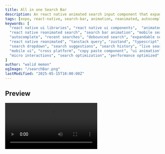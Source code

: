 ```yaml
---
title: All in one Search Bar
description: An react native animated search input component that expands on focus to display a list of recent searches or live, debounced search results. It includes customizable styling and an optional microphone icon for voice input.
tags: [expo, react-native, search-bar, animation, reanimated, autocomplete, recent-searches, ui-component, input, tanstack, zustand, async-storage]
keywords: [
  "react native ui libraries", "react native ui components",  "animated search bar", "react native search", "expo search component", 
  "react native reanimated search", "search bar animation", "mobile search ui", 
  "autocomplete", "recent searches", "debounced search", "expandable search",
  "react native reanimated", "tanstack query", "zustand", "typescript",
  "search dropdown", "search suggestions", "search history", "live search",
  "mobile ui", "cross platform", "copy paste component", "ui animation",
  "micro interactions", "search optimization", "performance optimized"
]
author: "walid memon"
ogImage: "/searchBar.png"
lastModified: "2025-05-15T10:00:00Z"
---
```



## Preview

<Video src="https://cdn.jsdelivr.net/gh/waleedcj/EziuiAssets/search.mp4"  aria-label='search bar' />

## Installation


  <Stepper>
  <StepperItem title="Step 1: Install Dependencies">
    local storage library available on expo

    ```plaintext
    npx expo install @react-native-async-storage/async-storage
    ```
    We will be using `tanstack` query for managing our queries and `zustand` for a `global state`, good for data that needs to be reused all the time

    ```plaintext
    npm i @tanstack/react-query zustand
    ```
  </StepperItem>

  <StepperItem title="Step 2: Create a a file store/useRecentSearchStore.ts">
    This Zustand store manages and persists a user's recent search terms using AsyncStorage, providing actions to load, add, remove, and clear them.

  
  ```typescript:useRecentSearchesStore.tsx
import { create } from 'zustand';
import AsyncStorage from '@react-native-async-storage/async-storage';

const MAX_RECENT_SEARCHES = 10;
const STORAGE_KEY = '@app_recent_searches';

type RecentSearchesState = {
  recentSearches: string[];
  isLoaded: boolean;
  loadRecentSearches: () => Promise<void>;
  addRecentSearch: (term: string) => Promise<void>;
  removeRecentSearch: (term: string) => Promise<void>;
  clearAllRecentSearches: () => Promise<void>;
}

export const useRecentSearchesStore = create<RecentSearchesState>((set, get) => ({
  recentSearches: [],
  isLoaded: false,

  loadRecentSearches: async () => {
    if (get().isLoaded) return;
    try {
      const storedSearches = await AsyncStorage.getItem(STORAGE_KEY);
      if (storedSearches) {
        set({ recentSearches: JSON.parse(storedSearches), isLoaded: true });
      } else {
        set({ isLoaded: true });
      }
    } catch (error) {
      console.error('Failed to load recent searches:', error);
      set({ isLoaded: true }); // Mark as loaded even if error to prevent multiple loads
    }
  },

  addRecentSearch: async (term: string) => {
    const cleanedTerm = term.trim();
    if (!cleanedTerm) return;

    const currentSearches = get().recentSearches;
    // Remove if already exists to move it to the top
    const filteredSearches = currentSearches.filter(s => s.toLowerCase() !== cleanedTerm.toLowerCase());
    
    const newSearches = [cleanedTerm, ...filteredSearches].slice(0, MAX_RECENT_SEARCHES);

    set({ recentSearches: newSearches });
    try {
      await AsyncStorage.setItem(STORAGE_KEY, JSON.stringify(newSearches));
    } catch (error) {
      console.error('Failed to save recent search:', error);
    }
  },

  removeRecentSearch: async (term: string) => {
    const newSearches = get().recentSearches.filter(s => s !== term);
    set({ recentSearches: newSearches });
    try {
      await AsyncStorage.setItem(STORAGE_KEY, JSON.stringify(newSearches));
    } catch (error) {
      console.error('Failed to remove recent search:', error);
    }
  },

  clearAllRecentSearches: async () => {
    set({ recentSearches: [] });
    try {
      await AsyncStorage.removeItem(STORAGE_KEY);
    } catch (error) {
      console.error('Failed to clear all recent searches:', error);
    }
  },
}));

// Initialize by loading searches when the store is first used/imported.
// This is a common pattern, but for critical initial data, you might call it in your App.tsx.
useRecentSearchesStore.getState().loadRecentSearches();
  ```

  </StepperItem>

  <StepperItem title="Step 3: Create a file api/MockApi.ts">
    This file defines a mock API `(fetchSearchResults)` that simulates fetching search results by filtering a predefined list of strings after a delay. You can add your own api here.

    ```typescript:MockApi.ts
  // db searchable items
const DUMMY_DATA_SOURCE = [
    "React Native Guide", "JavaScript Basics", "Expo Configuration",
    "Animated Components in React", "Styling in Expo", "State Management with Zustand",
    "Networking with Fetch API", "Redux Toolkit Examples", "TypeScript for Beginners",
    "Native Modules Explained", "UI Design Principles", "Component Libraries",
    "Firebase Integration", "GraphQL Queries", "REST API Best Practices",
    "App Deployment Steps", "Performance Optimization", "Debugging Techniques",
    "Data Structures", "Algorithms in JS", "Software Architecture",
    "Project Management Tools", "Agile Development", "Scrum Master Guide",
    "Version Control with Git", "GitHub Collaboration", "CI/CD Pipelines",
    "Docker for Developers", "Kubernetes Overview", "Cloud Computing AWS",
    "Google Cloud Platform", "Microsoft Azure Services"
  ];
  
  export type SearchResult = {
    id: string;
    title: string;
  }
  
  // Simulates an API call
  export const fetchSearchResults = async (query: string): Promise<SearchResult[]> => {
    console.log(`API: Searching for "${query}"`);
    if (!query || query.length < 1) { // Allow search for 1 char for this dummy example
      return [];
    }
  
    // Simulate network delay
    await new Promise(resolve => setTimeout(resolve, 500));
  
    const lowerCaseQuery = query.toLowerCase();
    const results = DUMMY_DATA_SOURCE
      .filter(item => item.toLowerCase().includes(lowerCaseQuery))
      .map((item, index) => ({ id: `${index}-${item.replace(/\s+/g, '-')}`, title: item }));
    
    console.log(`API: Found ${results.length} results for "${query}"`);
    return results;
  };
    ```
  </StepperItem>

  <StepperItem title="Step 4: Create a tanstack query hook useSearchResultsQuery.ts">
  This tanstack react query hook `(useSearchResultsQuery)` fetches and caches search results from the fetchSearchResults API, enabling the query only when a minimum search term length is met and an isSearchEnabled flag is true.

     ```typescript:useSearchResultsQuery.ts
   // hooks/useSearchResultsQuery.ts
import { useQuery } from "@tanstack/react-query";
import { fetchSearchResults, SearchResult } from "@/api/MockApi";

type UseSearchResultsQueryOptions = {
	searchTerm: string; // The debounced search term
	minQueryLength: number;
	isSearchEnabled: boolean; // e.g., isFocused
}

export const useSearchResultsQuery = ({
	searchTerm,
	minQueryLength,
	isSearchEnabled,
}: UseSearchResultsQueryOptions) => {
	const {
		data: searchResults,
		isLoading,
		isError,
		error,
		refetch,
		isFetching, // Useful to know if a refetch is in progress
	} = useQuery<SearchResult[], Error>({
		queryKey: ["searchResults", searchTerm], // Use the debounced searchTerm directly
		queryFn: () => fetchSearchResults(searchTerm),
		enabled: isSearchEnabled && searchTerm.length >= minQueryLength,
	});

	return {
		searchResults,
		isLoadingSearchResults: isLoading,
		isFetchingSearchResults: isFetching, // Export isFetching
		isErrorSearchResults: isError,
		searchError: error,
		refetchSearchResults: refetch,
	};
};

    ```
  </StepperItem>

    <StepperItem title="Step 5: Create a debounce function">
    This `useDebounce` hook provides a value that only updates after a specified delay since the original value last changed, optimizing API calls triggered by rapid input in the search component.

    ```typescript:useDebounce.ts
   import { useState, useEffect } from 'react';

  export function useDebounce<T>(value: T, delay: number): T {
  const [debouncedValue, setDebouncedValue] = useState<T>(value);

  useEffect(() => {
    const handler = setTimeout(() => {
      setDebouncedValue(value);
    }, delay);

    // Cleanup function to clear the timeout if value changes before delay has passed
    return () => {
      clearTimeout(handler);
    };
  }, [value, delay]); // Only re-call effect if value or delay changes

  return debouncedValue;
}
    ```
  </StepperItem>

      <StepperItem title="Step 6: Wrap your App/root with the `QueryClientProvider`">
    ```typescript:_layout.tsx
  import { QueryClient, QueryClientProvider } from "@tanstack/react-query";

  const queryClient = new QueryClient();

  export default function RootLayout() {
  return (
    {/* this must always wrap the entire app top level ;) */}
    <QueryClientProvider client={queryClient}>
     {/* your app/screens/other providers */}
    </QueryClientProvider>
  );
}
    ```
  </StepperItem>

<StepperItem title="Step 7: Finally Create file SearchBar.tsx">

    ```typescript:SearchBar.tsx
import React, { useState, useEffect, useRef } from "react";
import {
	View,
	TextInput,
	StyleSheet,
	TouchableOpacity,
	Text,
	FlatList,
	Keyboard,
	Dimensions,
	ActivityIndicator,
	PixelRatio,
} from "react-native";
import Animated, {
	useSharedValue,
	useAnimatedStyle,
	withTiming,
	Easing,
	interpolate,
	Extrapolation,
	ReduceMotion,
} from "react-native-reanimated";
import { useRecentSearchesStore } from "@/store/useRecentSearchStore";
import { useDebounce } from "@/hooks/useDebounce";
import { useSearchResultsQuery } from "@/hooks/useGetSearchResults";
import { SearchResult } from "@/api/MockApi";

const INPUT_HEIGHT = 50;
const PADDING_VERTICAL = 0; // Padding within the expanded container for recent searches
const HISTORY_HEIGHT = Dimensions.get("window").height * 0.3;
const MIN_QUERY_LENGTH = 1;
const DEBOUNCE_DELAY = 300;

type AnimatedSearchBarProps = {
	onSearchSubmit: (term: string) => void;
	placeholder?: string;
	searchStartIcon: React.ReactElement;
	recentSearchStartIcon?: React.ReactElement;
	recentSearchEndIcon?: React.ReactElement;
	loaderColor?: string;
	inputTextColor?: string;
	containerBackgroundColor?: string;
	recentSearchTextColor?: string;
	recentSearchesTitleColor?: string;
	reduceMotion?: "never" | "always" | "system";
};

const SearchBar: React.FC<AnimatedSearchBarProps> = ({
	onSearchSubmit,
	reduceMotion = "system",
	placeholder = "Search...",
	loaderColor = "#888",
	recentSearchStartIcon,
	recentSearchEndIcon,
	inputTextColor = "#333",
	containerBackgroundColor = "#FFFFFF",
	recentSearchTextColor = "#555",
	recentSearchesTitleColor = "#333",
	searchStartIcon,
}) => {
	const fontScale = PixelRatio.getFontScale();
	const [searchTerm, setSearchTerm] = useState("");
	const [isFocused, setIsFocused] = useState(false);
	const { recentSearches, addRecentSearch, removeRecentSearch, isLoaded } = useRecentSearchesStore();
	const animationProgress = useSharedValue(0); // 0: closed, 1: open
	const inputRef = useRef<TextInput>(null);
	const debouncedSearchTerm = useDebounce(searchTerm, DEBOUNCE_DELAY);
	const { searchResults, isLoadingSearchResults, isErrorSearchResults, searchError } = useSearchResultsQuery({
		searchTerm: debouncedSearchTerm,
		minQueryLength: MIN_QUERY_LENGTH,
		isSearchEnabled: isFocused, // Pass the focus state
	});

	const motion =
		reduceMotion === "never"
			? ReduceMotion.Never
			: reduceMotion === "always"
				? ReduceMotion.Always
				: ReduceMotion.System;

	const TIMING_CONFIG = {
		duration: 350,
		easing: Easing.bezier(0.25, 0.1, 0.25, 1),
		reduceMotion: motion,
	};

	useEffect(() => {
		// Load searches if not already loaded (e.g., if app was closed and reopened)
		if (!isLoaded) {
			useRecentSearchesStore.getState().loadRecentSearches();
		}
	}, [isLoaded]);

	//handle functions
	const handleFocus = () => {
		setIsFocused(true);
		animationProgress.value = withTiming(1, TIMING_CONFIG);
	};

	const handleBlur = () => {
		// Delay blur action to allow tap on recent search item
		setTimeout(() => {
			if (!inputRef.current?.isFocused()) {
				// Check if still focused (e.g., by tapping an item)
				setIsFocused(false);
				animationProgress.value = withTiming(0, TIMING_CONFIG);
			}
		}, 100);
	};

	const handleSubmit = () => {
		if (searchTerm.trim()) {
			onSearchSubmit(searchTerm.trim());
			addRecentSearch(searchTerm.trim());
			setSearchTerm(""); // Optionally clear input after search
			Keyboard.dismiss();
			inputRef.current?.blur(); // This will trigger handleBlur
		}
	};

	const handleRecentSearchPress = (term: string) => {
		setSearchTerm(term);
		onSearchSubmit(term);
		// No need to addRecentSearch here as it's already recent
		Keyboard.dismiss();
		inputRef.current?.blur();
	};

	const handleSearchPress = (term: string) => {
		addRecentSearch(term.trim());
		onSearchSubmit(term);
		setSearchTerm("");
		// No need to addRecentSearch here as it's already recent
		Keyboard.dismiss();
		inputRef.current?.blur();
	};

	//animations
	const animatedContainerStyle = useAnimatedStyle(() => {
		const height = interpolate(
			animationProgress.value,
			[0, 1],
			[INPUT_HEIGHT * fontScale, HISTORY_HEIGHT + PADDING_VERTICAL],
			Extrapolation.CLAMP
		);
		return {
			height,
		};
	});

	const animatedRecentSearchesStyle = useAnimatedStyle(() => {
		const opacity = interpolate(
			animationProgress.value,
			[0, 0.5, 1],
			[0, 0, 1], // Fade in after container starts expanding
			Extrapolation.CLAMP
		);
		const translateY = interpolate(
			animationProgress.value,
			[0, 1],
			[-20, 0], // Slight upward movement as it fades in
			Extrapolation.CLAMP
		);
		return {
			opacity,
			transform: [{ translateY }],
		};
	});

	//flatlist renders
	const renderRecentSearchItem = ({ item }: { item: string }) => (
		<TouchableOpacity style={styles.recentItem} onPress={() => handleRecentSearchPress(item)}>
			{recentSearchStartIcon}
			<Text style={[styles.recentItemText, { color: recentSearchTextColor }]}>{item}</Text>
			<TouchableOpacity onPress={() => removeRecentSearch(item)} hitSlop={{ top: 10, bottom: 10, left: 10, right: 10 }}>
				{recentSearchEndIcon}
			</TouchableOpacity>
		</TouchableOpacity>
	);

	const renderSearchResultItem = ({ item }: { item: SearchResult }) => (
		<TouchableOpacity style={styles.recentItem} onPress={() => handleSearchPress(item.title)}>
			<Text style={[styles.recentItemText, { color: recentSearchTextColor }]}>{item.title}</Text>
		</TouchableOpacity>
	);

	//conditions for the lists
	const showRecentSearches = isFocused && debouncedSearchTerm.length < MIN_QUERY_LENGTH;
	const showSearchResults = isFocused && debouncedSearchTerm.length >= MIN_QUERY_LENGTH;

	return (
		<Animated.View
			style={[
				styles.outerContainer,
				{
					backgroundColor: containerBackgroundColor,
					width: Dimensions.get("window").width - 32, //100% - left margin 16 - right margin 16
				},
				animatedContainerStyle,
			]}
		>
			<View style={[styles.inputRow, {height: INPUT_HEIGHT * fontScale}]}>
				{searchStartIcon}
				<TextInput
					ref={inputRef}
					style={[styles.input, { color: inputTextColor }]}
					placeholder={placeholder}
					placeholderTextColor="#A0A0A0"
					value={searchTerm}
					onChangeText={setSearchTerm}
					onFocus={handleFocus}
					onBlur={handleBlur}
					onSubmitEditing={handleSubmit}
					returnKeyType="search"
				/>
			</View>

			{isFocused && (
				<Animated.View style={[styles.recentSearchesWrapper, animatedRecentSearchesStyle]}>
					{showRecentSearches && (
						<View style={styles.searchResultsListContainer}>
							{recentSearches.length > 0 ? (
								<>
									<Text style={[styles.recentSearchesTitle, { color: recentSearchesTitleColor }]}>Recent Searches</Text>
									<FlatList
										data={recentSearches}
										renderItem={renderRecentSearchItem}
										contentContainerStyle={{ paddingBottom: 32 }} // Increased bottom padding
										keyExtractor={(item, index) => `${item}-${index}`}
										showsVerticalScrollIndicator={false}
										keyboardShouldPersistTaps="handled" // Important for TouchableOpacity inside FlatList
									/>
								</>
							) : (
								recentSearches.length === 0 && <Text style={styles.noResultsText}>No recent searches</Text>
							)}
						</View>
					)}
					{/* normally it is good practice to load first not load finish check error if no error then display the content */}
					{showSearchResults && (
						<View style={styles.searchResultsListContainer}>
							{isLoadingSearchResults ? (
								<ActivityIndicator size="small" color={loaderColor} style={{ marginTop: 20 }} />
							) : isErrorSearchResults ? (
								<Text style={styles.errorText}>Error: {searchError?.message || "Could not fetch results"}</Text>
							) : searchResults && searchResults?.length > 0 ? (
								<FlatList
									data={searchResults}
									renderItem={renderSearchResultItem}
									keyExtractor={(item) => `result-${item.id}`}
									keyboardShouldPersistTaps="handled"
									showsVerticalScrollIndicator={false}
								/>
							) : (
								searchResults &&
								recentSearches.length === 0 && (
									<Text style={styles.noResultsText}>No results found for "{debouncedSearchTerm}"</Text>
								)
							)}
						</View>
					)}
				</Animated.View>
			)}
		</Animated.View>
	);
};

const styles = StyleSheet.create({
	outerContainer: {
		borderRadius: 12,
		marginHorizontal: 16,
		overflow: "hidden",
		// Shadow (iOS)
		shadowColor: "#000",
		shadowOffset: { width: 0, height: 2 },
		shadowOpacity: 0.15,
		shadowRadius: 4,
		// Shadow (Android)
		elevation: 5,
		// position: "absolute",
		zIndex: 1,
	},
	inputRow: {
		flexDirection: "row",
		alignItems: "center",
		paddingHorizontal: 12,
	},
	searchResultsListContainer: {
		flex: 1,
	},
	errorText: {
		textAlign: "center",
		marginTop: 20,
		color: "#ff3333",
	},
	noResultsText: {
		textAlign: "center",
		marginTop: 20,
		color: "#888",
	},
	input: {
		flex: 1,
		fontSize: 16,
		height: "100%",
	},
	recentSearchesWrapper: {
		flex: 1, // Take available space within the animated outer container
		paddingHorizontal: 15,
		paddingBottom: PADDING_VERTICAL, // Space at the bottom
	},
	recentSearchesTitle: {
		fontSize: 14,
		fontWeight: "600",
		marginTop: 10,
		marginBottom: 8,
	},
	recentItem: {
		flexDirection: "row",
		alignItems: "center",
		paddingVertical: 10,
	},
	recentItemText: {
		flex: 1,
		fontSize: 15,
	},
});

export default SearchBar;
    ```
  </StepperItem>

</Stepper>

## Usage

demonstrates the SearchBar component within a scrollable layout featuring sections for featured courses and course categories.

  ```typescript:SearchBarPage.tsx
import React from "react";
import {
	SafeAreaView,
	StyleSheet,
	Text,
	View,
	Alert,
	ScrollView,
	FlatList,
	Image,
	TouchableOpacity,
	Dimensions,
	Platform,
} from "react-native";
import SearchBar from "@/components/ui/SearchBar";
import { useAppColors } from "@/hooks/useAppColors";
import { Ionicons } from "@expo/vector-icons";

const { width } = Dimensions.get("window");
const CARD_WIDTH = width * 0.7; // Width for featured course cards
const CATEGORY_ITEM_SIZE = width / 3 - 20; // For category items

// Dummy Data
const featuredCourses = [
	{
		id: "1",
		title: "Advanced React Native Mastery",
		instructor: "Jane Doe",
		image: "https://dummyjson.com/image/300x180/A020F0?fontFamily=pacifico&text=I+am+walid+memon",
		rating: 4.8,
		students: 1200,
	},
	{
		id: "2",
		title: "Full-Stack JavaScript Web Dev",
		instructor: "John Smith",
		image: "https://dummyjson.com/image/300x180/FFFF00?fontFamily=pacifico&text=Full+stack+dev",
		rating: 4.9,
		students: 2500,
	},
	{
		id: "3",
		title: "Data Science with Python & AI",
		instructor: "Alice Brown",
		image: "https://dummyjson.com/image/300x180/82CAFF?fontFamily=pacifico&text=Data+Science+Python",
		rating: 4.7,
		students: 1800,
	},
	{
		id: "4",
		title: "Expo & Reanimated Deep Dive",
		instructor: "Dev Guru",
		image: "https://dummyjson.com/image/300x180/98FB98?fontFamily=roboto&text=Expo",
		rating: 4.6,
		students: 950,
	},
];

const courseCategories = [
	{
		id: "cat1",
		name: "Mobile Dev",
		icon: "phone-portrait-outline",
		color: "#E3A547",
	},
	{ id: "cat2", name: "Web Dev", icon: "globe-outline", color: "#9C5BF5" },
	{
		id: "cat3",
		name: "Data Science",
		icon: "analytics-outline",
		color: "#01BF7A",
	},
	{ id: "cat4", name: "Cloud", icon: "cloud-outline", color: "#1656D0" },
	{
		id: "cat5",
		name: "Design",
		icon: "color-palette-outline",
		color: "#F65936",
	},
	{ id: "cat6", name: "DevOps", icon: "git-network-outline", color: "#FFA24B" },
];

export default function SearchBarPage() {
	const colors = useAppColors();

	const handleSearch = (term: string) => {
		Alert.alert("Search Submitted", `Navigating to search results for: ${term}`);
	};

	const renderFeaturedCourse = ({ item }: { item: (typeof featuredCourses)[0] }) => (
		<TouchableOpacity
			style={[styles.featuredCard, { backgroundColor: colors.Neutral0 }]}
			onPress={() => Alert.alert("Course Selected", item.title)}
		>
			<Image source={{ uri: item.image }} style={styles.featuredCardImage} />
			<View style={styles.featuredCardContent}>
				<Text style={[styles.featuredCardTitle, { color: colors.Neutral900 }]}>{item.title}</Text>
				<Text style={[styles.featuredCardInstructor, { color: colors.Neutral500 }]}>{`By ${item.instructor}`}</Text>
				<View style={styles.featuredCardFooter}>
					<Ionicons name="star" size={16} color={colors.AuxColorTwo} />
					<Text style={[styles.featuredCardRating, { color: colors.Neutral700 }]}>{item.rating}</Text>
					<Text style={[styles.featuredCardStudents, { color: colors.Neutral500 }]}>{`${item.students} students`}</Text>
				</View>
			</View>
		</TouchableOpacity>
	);

	const renderCategoryItem = ({ item }: { item: (typeof courseCategories)[0] }) => (
		<TouchableOpacity
			style={[
				styles.categoryItem,
				{
					backgroundColor: item.color + "20" /* Light background from color */,
				},
			]}
			onPress={() => Alert.alert("Category Selected", item.name)}
		>
			<Ionicons name={item.icon as any} size={30} color={item.color} />
			<Text style={[styles.categoryName, { color: item.color }]}>{item.name}</Text>
		</TouchableOpacity>
	);

	return (
		<SafeAreaView style={[styles.safeArea, { backgroundColor: colors.bgColor }]}>
			<View style={{ flex: 1 }}>
				{/* AnimatedSearchBar is outside the ScrollView to remain fixed or behave as a header */}
				<View style={styles.searchBarContainer}>
					<SearchBar
						onSearchSubmit={handleSearch}
						placeholder="Search courses, instructors..."
						searchStartIcon={<Ionicons name="search-outline" size={22} color={colors.Neutral500} style={styles.icon} />}
						recentSearchStartIcon={
							<Ionicons name="time-outline" size={18} color={colors.Neutral500} style={styles.icon} />
						}
						recentSearchEndIcon={<Ionicons name="close-outline" size={22} color={colors.Neutral300} />}
						reduceMotion="never"
						containerBackgroundColor={colors.Neutral0}
						inputTextColor={colors.Neutral900}
						loaderColor={colors.Neutral500}
						recentSearchesTitleColor={colors.Neutral700}
						recentSearchTextColor={colors.Neutral900}
					/>
				</View>

				<ScrollView
					style={styles.scrollView}
					showsVerticalScrollIndicator={false}
					keyboardShouldPersistTaps="handled" // Important if search bar stays open while scrolling
				>
					<View style={styles.headerContent}>
						<Text style={[styles.welcomeTitle, { color: colors.Neutral900 }]}>Welcome Back!</Text>
						<Text style={[styles.welcomeSubtitle, { color: colors.Neutral500 }]}>What will you learn today?</Text>
					</View>
					{/* Featured Courses Section */}
					<View style={styles.sectionContainer}>
						<Text style={[styles.sectionTitle, { color: colors.Neutral700 }]}>Featured Courses</Text>
						<FlatList
							data={featuredCourses}
							renderItem={renderFeaturedCourse}
							keyExtractor={(item) => item.id}
							horizontal
							showsHorizontalScrollIndicator={false}
							contentContainerStyle={styles.horizontalListPadding}
						/>
					</View>
					{/* Categories Section */}
					<View style={styles.sectionContainer}>
						<Text style={[styles.sectionTitle, { color: colors.Neutral700 }]}>Categories</Text>
						<FlatList
							data={courseCategories}
							renderItem={renderCategoryItem}
							keyExtractor={(item) => item.id}
							numColumns={3} // Adjust as needed
							columnWrapperStyle={styles.categoryRow}
							contentContainerStyle={styles.categoryListContainer}
							scrollEnabled={false} // if it's short, disable scroll
						/>
					</View>
					<View style={{ height: 50 }} />
				</ScrollView>
			</View>
		</SafeAreaView>
	);
}

const styles = StyleSheet.create({
	safeArea: {
		flex: 1,
	},
	searchBarContainer: {
		paddingTop: Platform.OS === "android" ? 10 : 0,
	},
	scrollView: {
		flex: 1,
	},
	icon: {
		marginRight: 8,
	},
	headerContent: {
		paddingHorizontal: 20,
		paddingTop: 20,
		paddingBottom: 20,
	},
	welcomeTitle: {
		fontSize: 28,
		fontWeight: "bold",
	},
	welcomeSubtitle: {
		fontSize: 16,
		marginTop: 4,
	},
	sectionContainer: {
		marginBottom: 30,
	},
	sectionTitle: {
		fontSize: 20,
		fontWeight: "600",
		marginHorizontal: 20,
		marginBottom: 15,
	},
	horizontalListPadding: {
		paddingHorizontal: 20,
	},
	featuredCard: {
		width: CARD_WIDTH,
		marginRight: 15,
		borderRadius: 12,
		overflow: "hidden", // For borderRadius on image
	},
	featuredCardImage: {
		width: "100%",
		height: 150, // Adjust as needed
	},
	featuredCardContent: {
		padding: 12,
	},
	featuredCardTitle: {
		fontSize: 16,
		fontWeight: "600",
		marginBottom: 4,
	},
	featuredCardInstructor: {
		fontSize: 13,
		marginBottom: 8,
	},
	featuredCardFooter: {
		flexDirection: "row",
		alignItems: "center",
	},
	featuredCardRating: {
		fontSize: 13,
		fontWeight: "bold",
		marginLeft: 4,
	},
	featuredCardStudents: {
		fontSize: 12,
		marginLeft: 2,
	},
	categoryListContainer: {
		paddingHorizontal: 15,
	},
	categoryRow: {
		justifyContent: "space-between",
		marginBottom: 10,
	},
	categoryItem: {
		width: CATEGORY_ITEM_SIZE,
		height: CATEGORY_ITEM_SIZE,
		borderRadius: 12,
		alignItems: "center",
		justifyContent: "center",
		padding: 10,
	},
	categoryName: {
		fontSize: 12,
		fontWeight: "500",
		marginTop: 8,
		textAlign: "center",
	},
	buttonContainer: {
		paddingHorizontal: 20,
		marginTop: 20,
		marginBottom: 40,
	},
});
    ```

## Props

| Prop                         | Type                                | Default        | Required | Description                                                                                                |
| :--------------------------- | :---------------------------------- | :------------- | :------- | :--------------------------------------------------------------------------------------------------------- |
| `onSearchSubmit`             | `(term: string) => void`            |                | Yes      | Callback function triggered when the user submits a search.                                                |
| `placeholder`                | `string`                            | `"Search..."`  | No       | Placeholder text for the search input field.                                                               |
| `searchStartIcon`            | `React.ReactNode`                   |                | Yes      | A React node (e.g., an Icon component) to display at the beginning of the search input row.              |
| `recentSearchStartIcon`      | `React.ReactNode`                   |                | No       | Optional React node to display at the start of each recent search item in the list.                        |
| `recentSearchEndIcon`        | `React.ReactNode`                   |                | No       | Optional React node to display at the end of each recent search item (e.g., a clear icon).               |
| `loaderColor`                | `string`                            | `"#888"`       | No       | Color primarily used for the `ActivityIndicator`                                                           |
| `inputTextColor`             | `string`                            | `"#333"`       | No       | Color for the text entered by the user in the search input.                                                |
| `containerBackgroundColor`   | `string`                            | `"#FFFFFF"`    | No       | Background color for the main animated container of the search bar.                                        |
| `recentSearchTextColor`      | `string`                            | `"#555"`       | No       | Text color for items displayed in the recent searches list.                                                |
| `recentSearchesTitleColor`   | `string`                            | `"#333"`       | No       | Color for the "Recent Searches" title text.                                                              |
| `reduceMotion`               | `'never' \| 'always' \| 'system'` | `'system'`     | No       | Controls animation behavior: 'never' (always animate), 'always' (never animate), or 'system' (respect device settings). |


